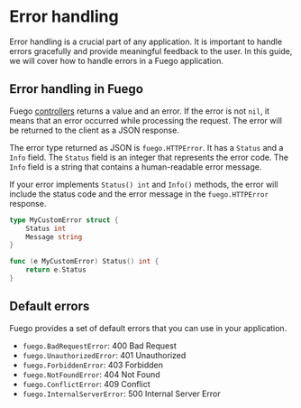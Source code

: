 
# Error handling

Error handling is a crucial part of any application. It is important to handle errors gracefully and provide meaningful feedback to the user. In this guide, we will cover how to handle errors in a Fuego application.


<FlowChart selected="ErrorHandler" />

## Error handling in Fuego

Fuego [controllers](./controllers) returns a value and an error. If the error is not `nil`, it means that an error occurred while processing the request. The error will be returned to the client as a JSON response.

The error type returned as JSON is `fuego.HTTPError`. It has a `Status` and a `Info` field. The `Status` field is an integer that represents the error code. The `Info` field is a string that contains a human-readable error message.

If your error implements `Status() int` and `Info()` methods, the error will include the status code and the error message in the `fuego.HTTPError` response.

```go
type MyCustomError struct {
	Status int
	Message string
}

func (e MyCustomError) Status() int {
	return e.Status
}
```

## Default errors

Fuego provides a set of default errors that you can use in your application.

- `fuego.BadRequestError`: 400 Bad Request
- `fuego.UnauthorizedError`: 401 Unauthorized
- `fuego.ForbiddenError`: 403 Forbidden
- `fuego.NotFoundError`: 404 Not Found
- `fuego.ConflictError`: 409 Conflict
- `fuego.InternalServerError`: 500 Internal Server Error
